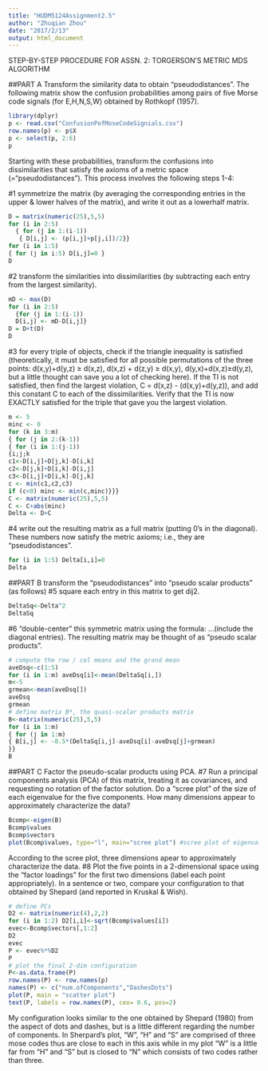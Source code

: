 ```yaml
---
title: "HUDM5124Assignment2.5"
author: "Zhuqian Zhou"
date: "2017/2/13"
output: html_document
---
```

STEP-BY-STEP PROCEDURE FOR ASSN. 2: TORGERSON'S METRIC MDS ALGORITHM

##PART A
Transform the similarity data to obtain "pseudodistances".
The following matrix show the confusion probabilities among pairs of five Morse code signals (for E,H,N,S,W) obtained by Rothkopf (1957).
```r
library(dplyr)
p <- read.csv("ConfusionPofMoseCodeSignials.csv")
row.names(p) <- p$X
p <- select(p, 2:6)
p
```
Starting with these probabilities, transform the confusions into dissimilarities that satisfy the axioms of a metric space (="pseudodistances"). This process involves the following steps 1-4:

#1
symmetrize the matrix (by averaging the corresponding entries in the upper & lower halves of the matrix), and write it out as a lowerhalf matrix.
```r
D = matrix(numeric(25),5,5)
for (i in 2:5)
  { for (j in 1:(i-1))
   { D[i,j] <- (p[i,j]+p[j,i])/2}}
for (i in 1:5)
{ for (j in i:5) D[i,j]=0 }
D
```
#2
transform the similarities into dissimilarities (by subtracting each entry from the largest similarity).
```r
mD <- max(D)
for (i in 2:5)
  {for (j in 1:(i-1))
  D[i,j] <- mD-D[i,j]}
D = D+t(D)
D
```
#3
for every triple of objects, check if the triangle inequality is satisfied (theoretically, it must be satisfied for all possible permutations of the three points: d(x,y)+d(y,z) ≥ d(x,z), d(x,z) + d(z,y) ≥ d(x,y), d(y,x)+d(x,z)≥d(y,z), but a little thought can save you a lot of checking here). If the TI is not satisfied, then find the largest violation, C = d(x,z) - (d(x,y)+d(y,z)), and add this constant C to each of the dissimilarities. Verify that the TI is now EXACTLY satisfied for the triple that gave you the largest violation.
```r
m <- 5
minc <- 0
for (k in 3:m)
{ for (j in 2:(k-1))
{ for (i in 1:(j-1))
{i;j;k
c1<-D[i,j]+D[j,k]-D[i,k]
c2<-D[j,k]+D[i,k]-D[i,j]
c3<-D[i,j]+D[i,k]-D[j,k]
c <- min(c1,c2,c3)
if (c<0) minc <- min(c,minc)}}}
C <- matrix(numeric(25),5,5)
C <- C+abs(minc)
Delta <- D+C
```
#4
write out the resulting matrix as a full matrix (putting 0's in the diagonal). These numbers now satisfy the metric axioms; i.e., they are "pseudodistances".
```r
for (i in 1:5) Delta[i,i]=0
Delta
```
##PART B
transform the "pseudodistances" into "pseudo scalar products" (as follows)
#5
square each entry in this matrix to get dij2.
```r
DeltaSq<-Delta^2
DeltaSq
```
#6
"double-center" this symmetric matrix using the formula: ...(include the diagonal entries). The resulting matrix may be thought of as "pseudo scalar products".
```r
# compute the row / col means and the grand mean
aveDsq<-c(1:5)
for (i in 1:m) aveDsq[i]<-mean(DeltaSq[i,])
m<-5
grmean<-mean(aveDsq[])
aveDsq
grmean
# define matrix B*, the quasi-scalar products matrix
B<-matrix(numeric(25),5,5)
for (i in 1:m)
{ for (j in 1:m)
{ B[i,j] <- -0.5*(DeltaSq[i,j]-aveDsq[i]-aveDsq[j]+grmean)
}}
B
```
##PART C
Factor the pseudo-scalar products using PCA.
#7
Run a principal components analysis (PCA) of this matrix, treating it as covariances, and requesting no rotation of the factor solution. Do a "scree plot" of the size of each eigenvalue for the five components. How many dimensions appear to approximately characterize the data?
```r
Bcomp<-eigen(B)
Bcomp$values
Bcomp$vectors
plot(Bcomp$values, type="l", main="scree plot") #scree plot of eigenvalues
```
According to the scree plot, three dimensions apear to approximately characterize the data.
#8
Plot the five points in a 2-dimensional space using the "factor loadings" for the first two dimensions (label each point appropriately). In a sentence or two, compare your configuration to that obtained by Shepard (and reported in Kruskal & Wish).
```r
# define PCs
D2 <- matrix(numeric(4),2,2)
for (i in 1:2) D2[i,i]<-sqrt(Bcomp$values[i])
evec<-Bcomp$vectors[,1:2]
D2
evec
P <- evec%*%D2
P
# plot the final 2-dim configuration
P<-as.data.frame(P)
row.names(P) <- row.names(p)
names(P) <- c("num.ofComponents","DashesDots")
plot(P, main = "scatter plot")
text(P, labels = row.names(P), cex= 0.6, pos=2)
```
My configuration looks similar to the one obtained by Shepard (1980) from the aspect of dots and dashes, but is a little different regarding the number of components. In Sherpard's plot, "W", "H" and "S" are comprised of three mose codes thus are close to each in this axis while in my plot "W" is a little far from "H" and "S" but is closed to "N" which consists of two codes rather than three.